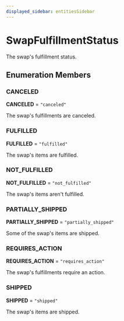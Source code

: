 ```yaml
---
displayed_sidebar: entitiesSidebar
---
```



# SwapFulfillmentStatus

The swap's fulfillment status.

## Enumeration Members

### CANCELED

 **CANCELED** = `"canceled"`

The swap's fulfillments are canceled.

### FULFILLED

 **FULFILLED** = `"fulfilled"`

The swap's items are fulfilled.

### NOT\_FULFILLED

 **NOT\_FULFILLED** = `"not_fulfilled"`

The swap's items aren't fulfilled.

### PARTIALLY\_SHIPPED

 **PARTIALLY\_SHIPPED** = `"partially_shipped"`

Some of the swap's items are shipped.

### REQUIRES\_ACTION

 **REQUIRES\_ACTION** = `"requires_action"`

The swap's fulfillments require an action.

### SHIPPED

 **SHIPPED** = `"shipped"`

The swap's items are shipped.
